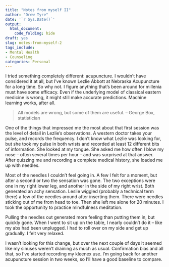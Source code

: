 ```yaml
---
title: "Notes from myself II"
author: "Drew Tyre"
date: '`r Sys.Date()`'
output: 
  html_document:
    code_folding: hide
draft: yes
slug: notes-from-myself-2
tags_include:
- Mental Health
- Counseling
categories: Personal
---
```



I tried something completely different: acupuncture. I wouldn't 
have considered it at all, but I've known Lezlie Abbott at Nebraska Acupuncture for
a long time. So why not. I figure anything that's been around for millenia must
have some efficacy. Even if the underlying model of classical eastern medicine is
wrong, it might still make accurate predictions. Machine learning works, after all.

> All models are wrong, but some of them are useful.
> -- George Box, statistician

One of the things that impressed me the most about that first session was the level
of detail in Lezlie's observations. A western doctor takes your pulse, and records the
frequency. I don't know what Lezlie was looking for, but she took my pulse in both
wrists and recorded at least 12 different bits of information. She looked at my
tongue. She asked me how often I blow my nose -- often several times per hour -- and 
was surprised at that answer. After quizzing me
and recording a complete medical history, she loaded me up with needles. 

Most of the needles I couldn't feel going in. A few I felt for a moment, but 
after a second or two the sensation was gone. The two exceptions were one in my
right lower leg, and another in the side of my right wrist. Both generated an
achy sensation. Leslie wiggled (probably a technical term there) a few of the
needles around after inserting them. 
There were needles sticking out of me from head to toe. Then she 
left me alone for 20 minutes. I took the opportunity to practice mindfulness 
meditation. 

Pulling the needles out generated more feeling than putting them in, but quickly
gone. When I went to sit up on the table, I nearly couldn't do it -- like my abs
had been unplugged. I had to roll over on my side and get up gradually. I felt 
very relaxed. 

I wasn't looking for this change, but over the next couple of days it seemed like
my sinuses weren't draining as much as usual. Confirmation bias and all that, so
I've started recording my kleenex use. I'm going back for another acupuncture session
in two weeks, so I'll have a good baseline to compare.

